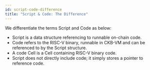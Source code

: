 ```yaml
---
id: script-code-difference
title: "Script & Code: The Difference"
---
```


We differentiate the terms Script and Code as below:

- Script is a data structure referencing to runnable on-chain code.
- Code refers to the RISC-V binary, runnable in CKB-VM and can be referenced to by the Script structure.
- A code Cell is a Cell containing RISC-V binary code.
- Script does not directly include code; it simply stores a pointer to reference code.
